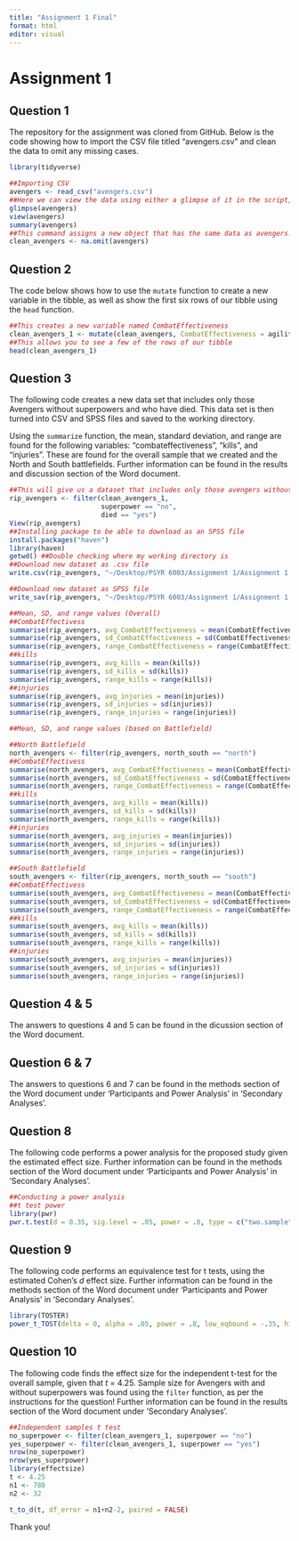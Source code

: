 ```yaml
---
title: "Assignment 1 Final"
format: html
editor: visual
---
```


# Assignment 1

## Question 1

The repository for the assignment was cloned from GitHub. Below is the code showing how to import the CSV file titled "avengers.csv" and clean the data to omit any missing cases.

```r
library(tidyverse)

##Importing CSV
avengers <- read_csv("avengers.csv")
##Here we can view the data using either a glimpse of it in the script, or the whole data set in a separate tab
glimpse(avengers)
view(avengers)
summary(avengers)
##This command assigns a new object that has the same data as avengers.csv, but excludes observations with missing data
clean_avengers <- na.omit(avengers)
```

## Question 2

The code below shows how to use the `mutate` function to create a new variable in the tibble, as well as show the first six rows of our tibble using the `head` function.

```r
##This creates a new variable named CombatEffectiveness
clean_avengers_1 <- mutate(clean_avengers, CombatEffectiveness = agility + speed + strength + willpower)
##This allows you to see a few of the rows of our tibble
head(clean_avengers_1)
```

## Question 3

The following code creates a new data set that includes only those Avengers without superpowers and who have died. This data set is then turned into CSV and SPSS files and saved to the working directory.

Using the `summarize` function, the mean, standard deviation, and range are found for the following variables: "combateffectiveness", "kills", and "injuries". These are found for the overall sample that we created and the North and South battlefields. Further information can be found in the results and discussion section of the Word document.

```r
##This will give us a dataset that includes only those avengers without superpowers and who have died
rip_avengers <- filter(clean_avengers_1, 
                       superpower == "no",
                       died == "yes")
View(rip_avengers)
##Installing package to be able to download as an SPSS file
install.packages("haven")
library(haven)
getwd() ##Double checking where my working directory is
##Download new dataset as .csv file
write.csv(rip_avengers, "~/Desktop/PSYR 6003/Assignment 1/Assignment 1 - BI PSYR6003/rip_avengers.csv")

##Download new dataset as SPSS file
write_sav(rip_avengers, "~/Desktop/PSYR 6003/Assignment 1/Assignment 1 - BI PSYR6003/rip_avengers.sav")

##Mean, SD, and range values (Overall)
##CombatEffectivess
summarise(rip_avengers, avg_CombatEffectiveness = mean(CombatEffectiveness))
summarise(rip_avengers, sd_CombatEffectiveness = sd(CombatEffectiveness))
summarise(rip_avengers, range_CombatEffectiveness = range(CombatEffectiveness))
##kills
summarise(rip_avengers, avg_kills = mean(kills))
summarise(rip_avengers, sd_kills = sd(kills))
summarise(rip_avengers, range_kills = range(kills))
##injuries
summarise(rip_avengers, avg_injuries = mean(injuries))
summarise(rip_avengers, sd_injuries = sd(injuries))
summarise(rip_avengers, range_injuries = range(injuries))

##Mean, SD, and range values (based on Battlefield)

##North Battlefield
north_avengers <- filter(rip_avengers, north_south == "north")
##CombatEffectivess
summarise(north_avengers, avg_CombatEffectiveness = mean(CombatEffectiveness))
summarise(north_avengers, sd_CombatEffectiveness = sd(CombatEffectiveness))
summarise(north_avengers, range_CombatEffectiveness = range(CombatEffectiveness))
##kills
summarise(north_avengers, avg_kills = mean(kills))
summarise(north_avengers, sd_kills = sd(kills))
summarise(north_avengers, range_kills = range(kills))
##injuries
summarise(north_avengers, avg_injuries = mean(injuries))
summarise(north_avengers, sd_injuries = sd(injuries))
summarise(north_avengers, range_injuries = range(injuries))

##South Battlefield
south_avengers <- filter(rip_avengers, north_south == "south")
##CombatEffectivess
summarise(south_avengers, avg_CombatEffectiveness = mean(CombatEffectiveness))
summarise(south_avengers, sd_CombatEffectiveness = sd(CombatEffectiveness))
summarise(south_avengers, range_CombatEffectiveness = range(CombatEffectiveness))
##kills
summarise(south_avengers, avg_kills = mean(kills))
summarise(south_avengers, sd_kills = sd(kills))
summarise(south_avengers, range_kills = range(kills))
##injuries
summarise(south_avengers, avg_injuries = mean(injuries))
summarise(south_avengers, sd_injuries = sd(injuries))
summarise(south_avengers, range_injuries = range(injuries))

```

## Question 4 & 5

The answers to questions 4 and 5 can be found in the dicussion section of the Word document.

## Question 6 & 7

The answers to questions 6 and 7 can be found in the methods section of the Word document under 'Participants and Power Analysis' in 'Secondary Analyses'.

## Question 8

The following code performs a power analysis for the proposed study given the estimated effect size. Further information can be found in the methods section of the Word document under 'Participants and Power Analysis' in 'Secondary Analyses'.

```r
##Conducting a power analysis
##t test power 
library(pwr)
pwr.t.test(d = 0.35, sig.level = .05, power = .8, type = c("two.sample"), alternative = "two.sided")
```

## Question 9

The following code performs an equivalence test for t tests, using the estimated Cohen's *d* effect size. Further information can be found in the methods section of the Word document under 'Participants and Power Analysis' in 'Secondary Analyses'.

```r
library(TOSTER)
power_t_TOST(delta = 0, alpha = .05, power = .8, low_eqbound = -.35, high_eqbound = .35, type = "two.sample")
```

## Question 10

The following code finds the effect size for the independent t-test for the overall sample, given that *t* = 4.25. Sample size for Avengers with and without superpowers was found using the `filter` function, as per the instructions for the question! Further information can be found in the results section of the Word document under 'Secondary Analyses'.

```r
##Independent samples t test
no_superpower <- filter(clean_avengers_1, superpower == "no")
yes_superpower <- filter(clean_avengers_1, superpower == "yes")
nrow(no_superpower)
nrow(yes_superpower)
library(effectsize)
t <- 4.25
n1 <- 780
n2 <- 32

t_to_d(t, df_error = n1+n2-2, paired = FALSE)
```

Thank you!

